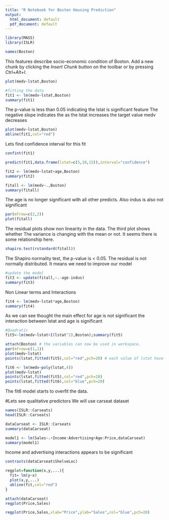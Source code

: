 ```yaml
---
title: "R Notebook for Boston Housing Prediction"
output:
  html_document: default
  pdf_document: default
---
```

```r
library(MASS)
library(ISLR)
```


```r
names(Boston)
```

This features describe socio-economic condition of Boston.
Add a new chunk by clicking the *Insert Chunk* button on the toolbar or by pressing *Ctrl+Alt+I*.
```r
plot(medv~lstat,Boston)
```


```r
#fitting the data
fit1 <- lm(medv~lstat,Boston)
summary(fit1)
```

The p-value is less than 0.05 indicating the lstat is significant feature
The negative slope indicates the as the lstat increases the target value medv decreases
```r
plot(medv~lstat,Boston)
abline(fit1,col="red")
```

Lets find confidence interval for this fit
```r
confint(fit1)
```


```r
predict(fit1,data.frame(lstat=c(5,10,15)),interval="confidence")
```

```r
fit2 <- lm(medv~lstat+age,Boston)
summary(fit2)
```


```r
fitall <- lm(medv~.,Boston)
summary(fitall)
```

The age is no longer significant with all other predicts. Also indus is also not significant
```r
par(mfrow=c(2,2))
plot(fitall)
```

The residual plots show non linearity in the data. The third plot shows whether The variance is changing with the mean or not. It seems there is some relationship here.
```r
shapiro.test(rstandard(fitall))
```

The Shapiro normality test, the p-value is < 0.05. The residual is not normally distributed. It means we need to improve our model
```r
#update the model
fit3 <- update(fitall,~.-age-indus)
summary(fit3)
```

Non Linear terms and Interactions
```r
fit4 <- lm(medv~lstat*age,Boston)
summary(fit4)
```
As we can see thought the main effect for age is not significant the interaction between lstat and age is significant
```r
#Quadratic
fit5<-lm(medv~lstat+I(lstat^2),Boston);summary(fit5)

```

```r
attach(Boston) # the variables can now be used in workspace.
par(mfrow=c(1,1))
plot(medv~lstat)
points(lstat,fitted(fit5),col="red",pch=20) # each value of lstat have fitted values from our quadratic model

```


```r
fit6 <- lm(medv~poly(lstat,4))
plot(medv~lstat)
points(lstat,fitted(fit5),col="red",pch=20)
points(lstat,fitted(fit6),col="blue",pch=20)
```

The fit6 model starts to overfit the data.

#Lets see qualitative predictors
We will use carseat dataset

```r
names(ISLR::Carseats)
head(ISLR::Carseats)
```

```r
dataCarseat <- ISLR::Carseats
summary(dataCarseat)
```

```r
model1 <- lm(Sales~.+Income:Advertising+Age:Price,dataCarseat)
summary(model1)
```
Income and advertising interactions appears to be significant 
```r
contrasts(dataCarseat$ShelveLoc)
```

```r
regplot=function(x,y,...){
  fit= lm(y~x)
  plot(x,y,...)
  abline(fit,col="red")
}
```

```r
attach(dataCarseat)
regplot(Price,Sales)
```

```r
regplot(Price,Sales,xlab="Price",ylab="Sales",col="blue",pch=20)
```

